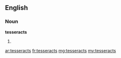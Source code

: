 ==English==

===Noun===
'''tesseracts'''

# {{plural of|[[tesseract]]}}

[[ar:tesseracts]]
[[fr:tesseracts]]
[[mg:tesseracts]]
[[my:tesseracts]]